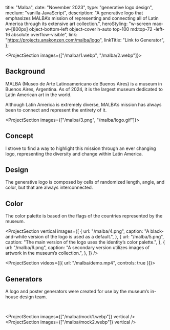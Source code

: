   title: "Malba",
  date: "November 2023",
  type: "generative logo design",
  medium: "vanilla JavaScript",
  description:
    "A generative logo that emphasizes MALBA’s mission of representing and connecting all of Latin America through its extensive art collection.",
  heroStyling:
    "w-screen max-w-[800px] object-bottom-left object-cover h-auto top-100 md:top-72 -left-16 absolute overflow-visible",
  link: "https://projects.anakonzen.com/malba/logo",
  linkTitle: "Link to Generator",
};

<ProjectSection images={["/malba/1.webp", "/malba/2.webp"]}>

## Background

MALBA (Museo de Arte Latinoamericano de Buenos Aires) is a museum in Buenos
Aires, Argentina. As of 2024, it is the largest museum dedicated to Latin
American art in the world.

Although Latin America is extremely diverse, MALBA’s mission has always been to
connect and represent the entirety of it.

</ProjectSection>

<ProjectSection images={["/malba/3.png", "/malba/logo.gif"]}>

## Concept

I strove to find a way to highlight this mission through an ever changing logo,
representing the diversity and change within Latin America.

## Design

The generative logo is composed by cells of randomized length, angle, and color,
but that are always interconnected.

## Color

The color palette is based on the flags of the countries represented by the
museum.

</ProjectSection>

<ProjectSection
  vertical
  images={[
    {
      url: "/malba/4.png",
      caption: "A black-and-white version of the logo is used as a default.",
    },
    {
      url: "/malba/5.png",
      caption:
        "The main version of the logo uses the identity’s color palette.",
    },
    {
      url: "/malba/6.png",
      caption:
        "A secondary version utilizes images of artwork in the museum’s collection.",
    },
  ]}
/>

<ProjectSection videos={[{ url: "/malba/demo.mp4", controls: true }]}>

## Generators

A logo and poster generators were created for use by the museum’s in-house
design team.

<SecButton
  label="logo generator"
  href="https://projects.anakonzen.com/malba/logo"
/>
<br />
<SecButton
  label="poster generator"
  href="https://projects.anakonzen.com/malba/poster"
/>

</ProjectSection>

<ProjectSection images={["/malba/mock1.webp"]} vertical />
<ProjectSection images={["/malba/mock2.webp"]} vertical />
